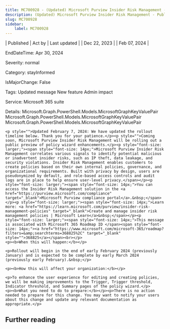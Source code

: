 ```yaml
---
title: MC700928 - (Updated) Microsoft Purview Insider Risk Management - Public preview of policy wizard enhancements
description: (Updated) Microsoft Purview Insider Risk Management - Public preview of policy wizard enhancements
slug: MC700928
sidebar:
    label: MC700928
---
```



| Published | Act by | Last updated |
| Dec 22, 2023 |  | Feb 07, 2024 |

EndDateTime: Apr 30, 2024

Severity: normal

Category: stayInformed

IsMajorChange: False

Tags: Updated message New feature Admin impact

Service: Microsoft 365 suite

Details: Microsoft.Graph.PowerShell.Models.MicrosoftGraphKeyValuePair Microsoft.Graph.PowerShell.Models.MicrosoftGraphKeyValuePair Microsoft.Graph.PowerShell.Models.MicrosoftGraphKeyValuePair

```
<p style="">Updated February 7, 2024: We have updated the rollout timeline below. Thank you for your patience.</p><p style="">Coming soon, Microsoft Purview Insider Risk Management will be rolling out a public preview of policy wizard enhancements.</p><p style="font-size: larger;"><span style="font-size: 14px;">Microsoft Purview Insider Risk Management correlates various signals to identify potential malicious or inadvertent insider risks, such as IP theft, data leakage, and security violations. Insider Risk Management enables customers to create policies based on their own internal policies, governance, and organizational requirements. Built with privacy by design, users are pseudonymized by default, and role-based access controls and audit logs are in place to help ensure user-level privacy.</span></p><p style="font-size: larger;"><span style="font-size: 14px;">You can access the Insider Risk Management solution in the <a href="https://purview.microsoft.com/compliance" target="_blank">Microsoft Purview compliance portal</a>.&nbsp;</span></p><p style="font-size: larger;"><span style="font-size: 14px;">Learn more: <a href="https://learn.microsoft.com/purview/insider-risk-management-policies" target="_blank">Create and manage insider risk management policies | Microsoft Learn</a>&nbsp;</span></p><p style="font-size: larger;"><span style="font-size: 14px;">This message is associated with Microsoft 365 Roadmap ID </span><span style="font-size: 14px;"><a href="https://www.microsoft.com/microsoft-365/roadmap?filters=&amp;searchterms=368825%2C" target="_blank" style="">368825</a></span><br></p>
<p><b>When this will happen:</b></p>

<p>Rollout will begin in the end of early February 2024 (previously January) and is expected to be complete by early March 2024 (previously early February).&nbsp;</p>

<p><b>How this will affect your organization:</b></p>

<p>To enhance the user experience for editing and creating policies, we will be making improvements to the Trigger, Trigger threshold, Indicator threshold, and Summary pages of the policy wizard.</p>
<p><b>What you need to do to prepare:</b></p><p>There is no action needed to prepare for this change. You may want to notify your users about this change and update any relevant documentation as appropriate.</p>
```

## Further reading
